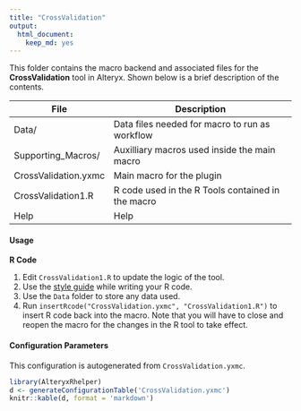 ```yaml
---
title: "CrossValidation"
output: 
  html_document: 
    keep_md: yes
---
```


This folder contains the macro backend and associated files for the **CrossValidation** tool in Alteryx. Shown below is a brief description of the contents. 

| File                   | Description                                       |
|----------------------  |---------------------------------------------------|
| Data/                  | Data files needed for macro to run as workflow    |
| Supporting_Macros/     | Auxilliary macros used inside the main macro      |       
| CrossValidation.yxmc  | Main macro for the plugin                         | 
| CrossValidation1.R    | R code used in the R Tools contained in the macro |
| Help                   | Help                                              |


#### Usage

__R Code__

1. Edit `CrossValidation1.R` to update the logic of the tool. 
2. Use the [style guide](Style_Guide.md) while writing your R code. 
3. Use the `Data` folder to store any data used. 
4. Run `insertRcode("CrossValidation.yxmc", "CrossValidation1.R")` to insert R code back into the macro. Note that you will have to close and reopen the macro for the changes in the R tool to take effect.

#### Configuration Parameters

This configuration is autogenerated from `CrossValidation.yxmc`.


```r
library(AlteryxRhelper)
d <- generateConfigurationTable('CrossValidation.yxmc')
knitr::kable(d, format = 'markdown')
```
